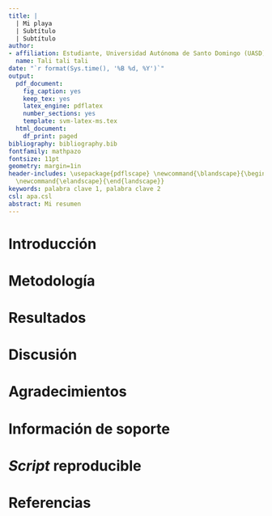 ```yaml
---
title: |
  | Mi playa
  | Subtítulo
  | Subtítulo
author:
- affiliation: Estudiante, Universidad Autónoma de Santo Domingo (UASD)
  name: Tali tali tali
date: "`r format(Sys.time(), '%B %d, %Y')`"
output:
  pdf_document:
    fig_caption: yes
    keep_tex: yes
    latex_engine: pdflatex
    number_sections: yes
    template: svm-latex-ms.tex
  html_document:
    df_print: paged
bibliography: bibliography.bib
fontfamily: mathpazo
fontsize: 11pt
geometry: margin=1in
header-includes: \usepackage{pdflscape} \newcommand{\blandscape}{\begin{landscape}}
  \newcommand{\elandscape}{\end{landscape}}
keywords: palabra clave 1, palabra clave 2
csl: apa.csl
abstract: Mi resumen
---
```


# Introducción

\ldots

# Metodología

\ldots

# Resultados

\ldots

# Discusión

# Agradecimientos

# Información de soporte

\ldots

# *Script* reproducible

\ldots

# Referencias
